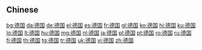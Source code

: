 ==Chinese==
{{zh-see|德國}}

[[bg:德国]]
[[da:德国]]
[[de:德国]]
[[el:德国]]
[[es:德国]]
[[fr:德国]]
[[gl:德国]]
[[ko:德国]]
[[hi:德国]]
[[ku:德国]]
[[lo:德国]]
[[lt:德国]]
[[hu:德国]]
[[mg:德国]]
[[nl:德国]]
[[ja:德国]]
[[pl:德国]]
[[pt:德国]]
[[ro:德国]]
[[ru:德国]]
[[fi:德国]]
[[th:德国]]
[[tg:德国]]
[[tr:德国]]
[[uk:德国]]
[[vi:德国]]
[[zh:德国]]